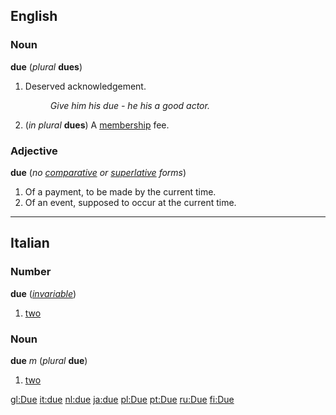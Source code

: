 ==English==
===Noun===
'''due''' (''plural'' '''dues''')

#Deserved acknowledgement.
#:''Give him his due - he his a good actor.''
#(''in plural'' '''dues''') A [[membership]] fee.

===Adjective===
'''due''' (''no [[comparative]] or [[superlative]] forms'')

#Of a payment, to be made by the current time.
#Of an event, supposed to occur at the current time.

----
==Italian==
===Number===
'''due''' (''[[invariable]]'')

#[[two]]

<!--do not put non-English translations in foreign-language entries-->

===Noun===
'''due''' ''m'' (''plural'' '''due''') <!--sic-->

#[[two]]

<!--do not put non-English translations in foreign-language entries-->

[[gl:Due]]
[[it:due]]
[[nl:due]]
[[ja:due]]
[[pl:Due]]
[[pt:Due]]
[[ru:Due]]
[[fi:Due]]
